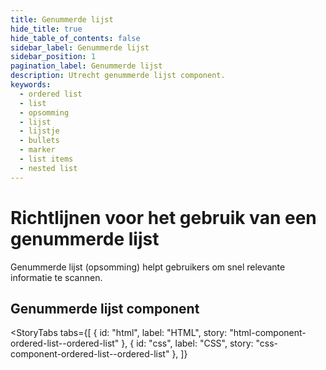 ```yaml
---
title: Genummerde lijst
hide_title: true
hide_table_of_contents: false
sidebar_label: Genummerde lijst
sidebar_position: 1
pagination_label: Genummerde lijst
description: Utrecht genummerde lijst component.
keywords:
  - ordered list
  - list
  - opsomming
  - lijst
  - lijstje
  - bullets
  - marker
  - list items
  - nested list
---
```


<!-- @license CC0-1.0 -->


# Richtlijnen voor het gebruik van een genummerde lijst

Genummerde lijst (opsomming) helpt gebruikers om snel relevante informatie te scannen.

## Genummerde lijst component

<StoryTabs
  tabs={[
    { id: "html", label: "HTML", story: "html-component-ordered-list--ordered-list" },
    { id: "css", label: "CSS", story: "css-component-ordered-list--ordered-list" },
  ]}
></StoryTabs>
